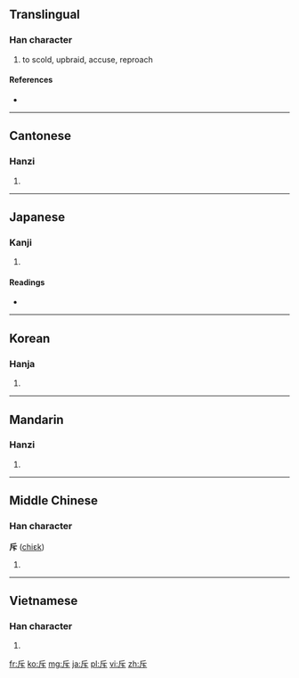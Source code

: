 ==Translingual==

===Han character===
{{Han char|rn=69|rad=斤|as=01|sn=5|four=7223<sub>1</sub>|canj=竹一卜 (HMY)}}

# to scold, upbraid, accuse, reproach

====References====
* {{Han ref|kx=0479.050|dkj=13535|dj=0837.240|hdz=32022.030|uh=65A5|ud=26021|bh=A5B8|bd=42424}}

----

==Cantonese==

===Hanzi===
{{yue-hanzi|jyut=|y=chik1}}

# {{defn|lang=yue|sort=斤01}}

----

==Japanese==

===Kanji===
{{ja-kanji|grade=c|rs=斤01}}

# {{defn|lang=ja|sort=斤01}}

====Readings====
* {{ja-readings|on=[[せき]] (seki)|kun=[[しりぞける]] (shirizokeru)}}

----

==Korean==

===Hanja===
{{ko-hanja|hangeul=척|eumhun=|rv=cheok|mr=ch'ŏk|y=chek}}

# {{defn|lang=ko|sort=斤01}}

----

==Mandarin==

===Hanzi===
{{cmn-hanzi|pin=[[chì]] ([[chi4]])|wg=ch'ih<sup>4</sup>}}

# {{defn|lang=cmn|sort=斤01}}

----

==Middle Chinese==

===Han character===
'''斥''' ([[chiɛk]])

# {{defn|Middle Chinese|sort=斤01}}

----

==Vietnamese==

===Han character===
{{vi-hantu|[[xích]], [[xịch]], [[xệch]], [[sệch]], [[xếch]]|rs=斤01}}

# {{defn|lang=vi|sort=斤01}}

[[fr:斥]]
[[ko:斥]]
[[mg:斥]]
[[ja:斥]]
[[pl:斥]]
[[vi:斥]]
[[zh:斥]]